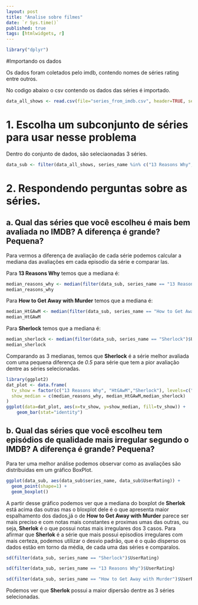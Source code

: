 ```yaml
---
layout: post
title: "Analise sobre filmes"
date: `r Sys.time()`
published: true
tags: [htmlwidgets, r]
---
```

```r
library("dplyr")
```

#Importando os dados

Os dados foram coletados pelo imdb, contendo nomes de séries rating entre outros.

No codigo abaixo o csv contendo os dados das séries é importado.
```r

data_all_shows <- read.csv(file="series_from_imdb.csv", header=TRUE, sep=",")

```

# 1. Escolha um subconjunto de séries para usar nesse problema 

Dentro do conjunto de dados, são seleciaonadas 3 séries.
```r

data_sub <- filter(data_all_shows, series_name %in% c("13 Reasons Why", "How to Get Away with Murder","Sherlock"))

```

# 2. Respondendo perguntas sobre as séries.
## a. Qual das séries que você escolheu é mais bem avaliada no IMDB? A diferença é grande? Pequena? 

Para vermos a diferença de avaliação de cada série podemos calcular a mediana das avaliações em cada episodio da série e comparar las.

Para **13 Reasons Why** temos que a mediana é:

```r

median_reasons_why <- median(filter(data_sub, series_name == "13 Reasons Why")$UserRating)
median_reasons_why

```

Para **How to Get Away with Murder** temos que a mediana é:

```r

median_HtGAwM <- median(filter(data_sub, series_name == "How to Get Away with Murder")$UserRating)
median_HtGAwM

```

Para **Sherlock** temos que a mediana é:

```r

median_sherlock <- median(filter(data_sub, series_name == "Sherlock")$UserRating)
median_sherlock

```

Comparando as 3 medianas, temos que **Sherlock** é a série melhor avaliada com uma pequena diferença de *0.5* para série que tem a pior avaliação dentre as séries selecionadas.
```r
library(ggplot2)
dat_plot <- data.frame(
  tv_show = factor(c("13 Reasons Why", "HtGAwM","Sherlock"), levels=c("13 Reasons Why", "HtGAwM","Sherlock")),
  show_median = c(median_reasons_why, median_HtGAwM,median_sherlock)
)
ggplot(data=dat_plot, aes(x=tv_show, y=show_median, fill=tv_show)) +
    geom_bar(stat="identity")
```

## b. Qual das séries que você escolheu tem episódios de qualidade mais irregular segundo o IMDB? A diferença é grande? Pequena?

Para ter uma melhor análise podemos observar como as avaliações são distribuidas em um gráfico BoxPlot.

```r
ggplot(data_sub, aes(data_sub$series_name, data_sub$UserRating)) +
  geom_point(shape=1) +
  geom_boxplot()
```


A partir desse gráfico podemos ver que a mediana do boxplot de **Sherlok** está acima das outras mas o bloxplot dele é o que apresenta maior espalhamento dos dados,já o de **How to Get Away with Murder** parece ser mais preciso e com notas mais constantes e proximas umas das outras, ou seja, **Sherlok** é o que possui notas mais irregulares dos 3 casos.
Para afirmar que **Sherlok** é a série que mais possui episodios irregulares com mais certeza, podemos utilizar o desvio padrão, que é o quão disperso os dados estão em torno da média, de cada uma das séries e comparalos.
```r
sd(filter(data_sub, series_name == "Sherlock")$UserRating)

sd(filter(data_sub, series_name == "13 Reasons Why")$UserRating)

sd(filter(data_sub, series_name == "How to Get Away with Murder")$UserRating)
```

Podemos ver que **Sherlok** possui a maior dipersão dentre as 3 séries selecionadas.